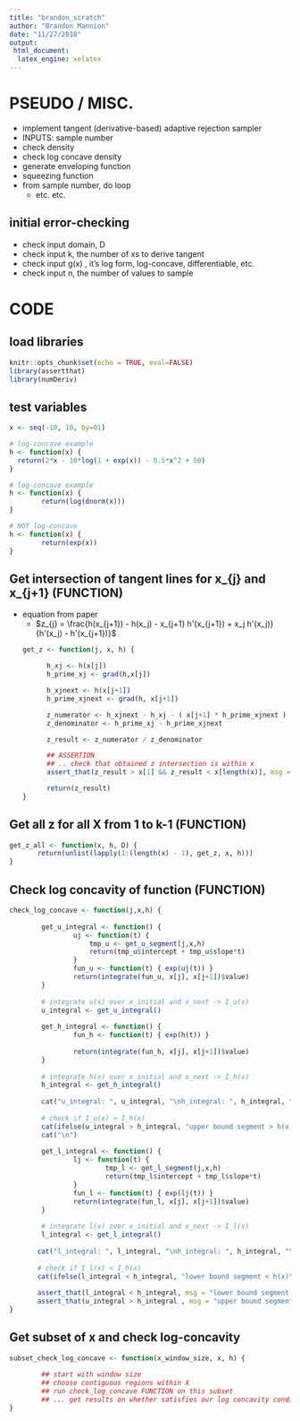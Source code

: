 ```yaml
---
title: "brandon_scratch"
author: "Brandon Mannion"
date: "11/27/2018"
output: 
 html_document:
  latex_engine: xelatex
---
```


# PSEUDO / MISC.
- implement tangent (derivative-based) adaptive rejection sampler
- INPUTS: sample number
- check density
- check log concave density
- generate enveloping function
- squeezing function
- from sample number, do loop
  - etc. etc. 

## initial error-checking
- check input domain, D
- check input k, the number of xs to derive tangent
- check input g(x) , it's log form, log-concave, differentiable, etc.
- check input n, the number of values to sample

# CODE

## load libraries
```r
knitr::opts_chunk$set(echo = TRUE, eval=FALSE)
library(assertthat)
library(numDeriv)
```
  
## test variables
```r
x <- seq(-10, 10, by=01)

# log-concave example
h <- function(x) {
  return(2*x - 10*log(1 + exp(x)) - 0.5*x^2 + 50)
}

# log-concave example
h <- function(x) {
        return(log(dnorm(x))) 
}

# NOT log-concave
h <- function(x) {
        return(exp(x))    
}
```

## Get intersection of tangent lines for x_{j} and x_{j+1} (FUNCTION)
- equation from paper
    - $z_{j} = \frac{h(x_{j+1}) - h(x_j) - x_{j+1} h'(x_{j+1}) + x_j h'(x_j)}{h'(x_j) - h'(x_{j+1})}$
```r
get_z <- function(j, x, h) {
        
        h_xj <- h(x[j])
        h_prime_xj <- grad(h,x[j])
        
        h_xjnext <- h(x[j+1])
        h_prime_xjnext <- grad(h, x[j+1])
  
        z_numerator <- h_xjnext - h_xj - ( x[j+1] * h_prime_xjnext ) + (x[j] * h_prime_xj)
        z_denominator <- h_prime_xj - h_prime_xjnext
        
        z_result <- z_numerator / z_denominator 
        
        ## ASSERTION 
        ## .. check that obtained z intersection is within x
        assert_that(z_result > x[1] && z_result < x[length(x)], msg = "z intersection is outside of X")
       
        return(z_result) 
}
```

## Get all z for all X from 1 to k-1 (FUNCTION)
```r
get_z_all <- function(x, h, D) {
       return(unlist(lapply(1:(length(x) - 1), get_z, x, h)))
}
```

## Check log concavity of function (FUNCTION)
```r
check_log_concave <- function(j,x,h) {
        
        get_u_integral <- function() {
                uj <- function(t) {
                    tmp_u <- get_u_segment(j,x,h)
                    return(tmp_u$intercept + tmp_u$slope*t)
                }
                fun_u <- function(t) { exp(uj(t)) }
                return(integrate(fun_u, x[j], x[j+1])$value)
        }
        
        # integrate u(x) over x_initial and x_next -> I_u(x)
        u_integral <- get_u_integral()
        
        get_h_integral <- function() {
                fun_h <- function(t) { exp(h(t)) }
                
                return(integrate(fun_h, x[j], x[j+1])$value)
        }
        
        # integrate h(x) over x_initial and x_next -> I_h(x)
        h_integral <- get_h_integral()
        
        cat("u_integral: ", u_integral, "\nh_integral: ", h_integral, "\n")
        
        # check if I_u(x) > I_h(x)
        cat(ifelse(u_integral > h_integral, "upper bound segment > h(x)\n" , "ERROR upper bound segment < h(x)\n"))
        cat("\n")
        
        get_l_integral <- function() {
                lj <- function(t) {
                        tmp_l <- get_l_segment(j,x,h)
                        return(tmp_l$intercept + tmp_l$slope*t)
                }
                fun_l <- function(t) { exp(lj(t)) }
                return(integrate(fun_l, x[j], x[j+1])$value)
        }
        
        # integrate l(x) over x_initial and x_next -> I_l(x)
        l_integral <- get_l_integral()
        
       cat("l_integral: ", l_integral, "\nh_integral: ", h_integral, "\n")
       
       # check if I_l(x) < I_h(x)
       cat(ifelse(l_integral < h_integral, "lower bound segment < h(x)\n" , "ERROR lower bound segment > h(x)\n"))
       
       assert_that(l_integral < h_integral, msg = "lower bound segment is not less than INPUT density")
       assert_that(u_integral > h_integral , msg = "upper bound segment is not greater than INPUT density")
}
```

## Get subset of x and check log-concavity
```r
subset_check_log_concave <- function(x_window_size, x, h) {
        
        ## start with window size
        ## choose contiguous regions within X
        ## run check_log_concave FUNCTION on this subset
        ## ... get results on whether satisfies our log concavity conditions 
}
```